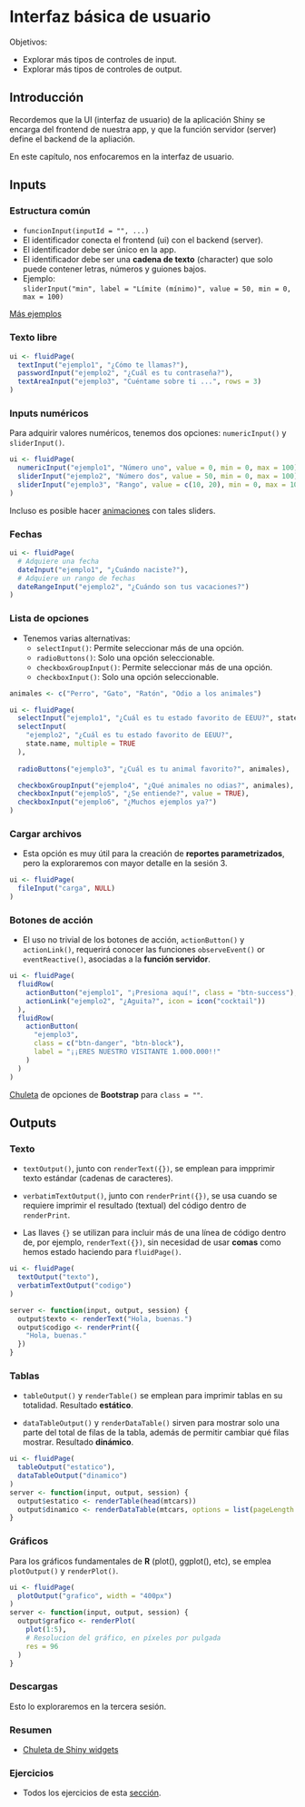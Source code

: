 # Interfaz básica de usuario

Objetivos:

- Explorar más tipos de controles de input.
- Explorar más tipos de controles de output.

## Introducción

Recordemos que la UI (interfaz de usuario) de la 
aplicación Shiny se encarga del frontend de nuestra app, y que la función servidor (server)
define el backend de la apliación. 

En este capítulo, nos enfocaremos en la interfaz de usuario.

## Inputs

### Estructura común

- `funcionInput(inputId = "", ...)` 
- El identificador conecta el frontend (ui)
con el backend (server).
- El identificador debe ser único en la app.
- El identificador debe ser una **cadena de texto** (character) que solo puede contener
letras, números y guiones bajos.
- Ejemplo:  
`sliderInput("min", label = "Límite (mínimo)", value = 50, min = 0, max = 100)` 

[Más ejemplos](https://shiny.rstudio.com/gallery/widget-gallery.html)

### Texto libre

```.r
ui <- fluidPage(
  textInput("ejemplo1", "¿Cómo te llamas?"),
  passwordInput("ejemplo2", "¿Cuál es tu contraseña?"),
  textAreaInput("ejemplo3", "Cuéntame sobre ti ...", rows = 3)
)
```

### Inputs numéricos

Para adquirir valores numéricos, tenemos dos opciones: `numericInput()` y `sliderInput()`. 

```.r
ui <- fluidPage(
  numericInput("ejemplo1", "Número uno", value = 0, min = 0, max = 100),
  sliderInput("ejemplo2", "Número dos", value = 50, min = 0, max = 100),
  sliderInput("ejemplo3", "Rango", value = c(10, 20), min = 0, max = 100)
)
```

Incluso es posible hacer [animaciones](https://shiny.rstudio.com/articles/sliders.html) con tales sliders.

### Fechas

```.r
ui <- fluidPage(
  # Adquiere una fecha
  dateInput("ejemplo1", "¿Cuándo naciste?"),
  # Adquiere un rango de fechas
  dateRangeInput("ejemplo2", "¿Cuándo son tus vacaciones?")
)
```

### Lista de opciones

- Tenemos varias alternativas: 
    - `selectInput()`: Permite seleccionar más de una opción.
    - `radioButtons()`: Solo una opción seleccionable.
    - `checkboxGroupInput()`: Permite seleccionar más de una opción.
    - `checkboxInput()`: Solo una opción seleccionable.

```.r
animales <- c("Perro", "Gato", "Ratón", "Odio a los animales")

ui <- fluidPage(
  selectInput("ejemplo1", "¿Cuál es tu estado favorito de EEUU?", state.name),
  selectInput(
    "ejemplo2", "¿Cuál es tu estado favorito de EEUU?", 
    state.name, multiple = TRUE
  ),
  
  radioButtons("ejemplo3", "¿Cuál es tu animal favorito?", animales),

  checkboxGroupInput("ejemplo4", "¿Qué animales no odias?", animales),
  checkboxInput("ejemplo5", "¿Se entiende?", value = TRUE),
  checkboxInput("ejemplo6", "¿Muchos ejemplos ya?")
)
```

### Cargar archivos

- Esta opción es muy útil para la creación
de **reportes parametrizados**, pero la
exploraremos con mayor detalle en la sesión 3.

```.r
ui <- fluidPage(
  fileInput("carga", NULL)
)
```

### Botones de acción

- El uso no trivial de los botones de acción, `actionButton()` y
`actionLink()`, requerirá conocer
las funciones `observeEvent()` or `eventReactive()`, asociadas a la **función servidor**.


```.r
ui <- fluidPage(
  fluidRow(
    actionButton("ejemplo1", "¡Presiona aquí!", class = "btn-success"),
    actionLink("ejemplo2", "¿Aguita?", icon = icon("cocktail"))
  ),
  fluidRow(
    actionButton(
      "ejemplo3", 
      class = c("btn-danger", "btn-block"),
      label = "¡¡ERES NUESTRO VISITANTE 1.000.000!!"
    )
  )
)
```

[Chuleta](https://bootstrapshuffle.com/classes)
de opciones de **Bootstrap** para `class = ""`.

## Outputs

### Texto

- `textOutput()`, junto con `renderText({})`, se emplean para impprimir texto estándar 
(cadenas de caracteres).
- `verbatimTextOutput()`, junto con `renderPrint({})`, se usa cuando se requiere imprimir el resultado (textual) del código dentro de `renderPrint`.

- Las llaves `{}` se utilizan para incluir
más de una línea de código dentro de, por ejemplo,
`renderText({})`, sin necesidad de usar **comas** 
como hemos estado haciendo para `fluidPage()`.

```.r
ui <- fluidPage(
  textOutput("texto"),
  verbatimTextOutput("codigo")
)

server <- function(input, output, session) {
  output$texto <- renderText("Hola, buenas.")
  output$codigo <- renderPrint({
    "Hola, buenas."
  })
}
```

### Tablas

- `tableOutput()` y `renderTable()` se emplean para imprimir tablas en su totalidad. 
Resultado **estático**.

- `dataTableOutput()` y `renderDataTable()` sirven para mostrar solo una parte del total de filas de la tabla, además de permitir cambiar qué filas mostrar.
Resultado **dinámico**.

```.r
ui <- fluidPage(
  tableOutput("estatico"),
  dataTableOutput("dinamico")
)
server <- function(input, output, session) {
  output$estatico <- renderTable(head(mtcars))
  output$dinamico <- renderDataTable(mtcars, options = list(pageLength = 5))
}
```

### Gráficos

Para los gráficos fundamentales de **R** (plot(), ggplot(), etc), se emplea
`plotOutput()` y `renderPlot()`.


```.r
ui <- fluidPage(
  plotOutput("grafico", width = "400px")
)
server <- function(input, output, session) {
  output$grafico <- renderPlot(
    plot(1:5), 
    # Resolucion del gráfico, en píxeles por pulgada
    res = 96
  )
}
```

### Descargas

Esto lo exploraremos en la tercera sesión.

### Resumen

- [Chuleta de Shiny widgets](https://shiny.rstudio.com/gallery/widget-gallery.html)


### Ejercicios

- Todos los ejercicios de esta [sección](https://mastering-shiny.org/basic-ui.html#exercises-1).
